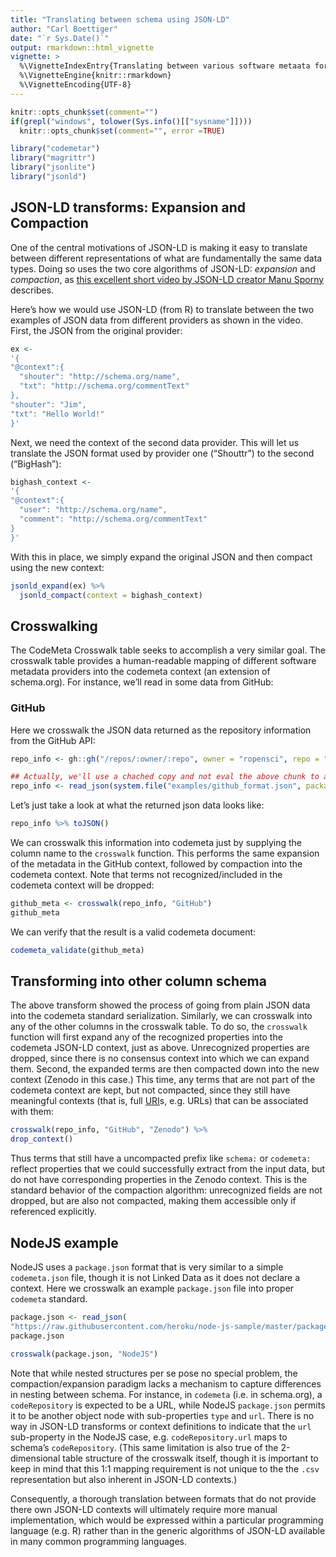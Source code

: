 ```yaml
---
title: "Translating between schema using JSON-LD"
author: "Carl Boettiger"
date: "`r Sys.Date()`"
output: rmarkdown::html_vignette
vignette: >
  %\VignetteIndexEntry{Translating between various software metaata formats with JSON-LD in codemetar}
  %\VignetteEngine{knitr::rmarkdown}
  %\VignetteEncoding{UTF-8}
---
```




```r
knitr::opts_chunk$set(comment="")
if(grepl("windows", tolower(Sys.info()[["sysname"]])))
  knitr::opts_chunk$set(comment="", error =TRUE)
```

```r
library("codemetar")
library("magrittr")
library("jsonlite")
library("jsonld")
```

## JSON-LD transforms: Expansion and Compaction

One of the central motivations of JSON-LD is making it easy to translate between different representations of what are fundamentally the same data types. Doing so uses the two core algorithms of JSON-LD: *expansion* and *compaction*, as [this excellent short video by JSON-LD creator Manu Sporny](https://www.youtube.com/watch?v=Tm3fD89dqRE) describes.

Here's how we would use JSON-LD (from R) to translate between the two examples of JSON data from different providers as shown in the video.  First, the JSON from the original provider:

```r
ex <-
'{
"@context":{
  "shouter": "http://schema.org/name",
  "txt": "http://schema.org/commentText"
},
"shouter": "Jim",
"txt": "Hello World!"
}'
```

Next, we need the context of the second data provider.  This will let us translate the JSON format used by provider one ("Shouttr") to the second ("BigHash"):

```r
bighash_context <- 
'{
"@context":{
  "user": "http://schema.org/name",
  "comment": "http://schema.org/commentText"
}
}'
```

With this in place, we simply expand the original JSON and then compact using the new context:

```r
jsonld_expand(ex) %>%
  jsonld_compact(context = bighash_context)
```

## Crosswalking

The CodeMeta Crosswalk table seeks to accomplish a very similar goal.  The crosswalk table provides a human-readable mapping of different software metadata providers into the codemeta context (an extension of schema.org).  For instance, we'll read in some data from GitHub:


### GitHub

Here we crosswalk the JSON data returned as the repository information from the GitHub API: 

```r
repo_info <- gh::gh("/repos/:owner/:repo", owner = "ropensci", repo = "EML")
```

```r
## Actually, we'll use a chached copy and not eval the above chunk to avoid a `gh` dependency:
repo_info <- read_json(system.file("examples/github_format.json", package = "codemetar"))
```

Let's just take a look at what the returned json data looks like:

```r
repo_info %>% toJSON()
```

We can crosswalk this information into codemeta just by supplying the column name to the `crosswalk` function.  This performs the same expansion of the metadata in the GitHub context, followed by compaction into the codemeta context.  Note that terms not recognized/included in the codemeta context will be dropped:

```r
github_meta <- crosswalk(repo_info, "GitHub")
github_meta
```

We can verify that the result is a valid codemeta document:

```r
codemeta_validate(github_meta)
```


## Transforming into other column schema


The above transform showed the process of going from plain JSON data into the codemeta standard serialization.  Similarly, we can crosswalk into any of the other columns in the crosswalk table.  To do so, the `crosswalk` function will first expand any of the recognized properties into the codemeta JSON-LD context, just as above.  Unrecognized properties are dropped, since there is no consensus context into which we can expand them.  Second, the expanded terms are then compacted down into the new context (Zenodo in this case.)  This time,
any terms that are not part of the codemeta context are kept, but not compacted, since they still have meaningful contexts (that is, full [URI](https://en.wikipedia.org/wiki/Uniform_Resource_Identifier)s, e.g. URLs) that can be associated with them:

```r
crosswalk(repo_info, "GitHub", "Zenodo") %>%
drop_context()
```

Thus terms that still have a uncompacted prefix like `schema:` or `codemeta:` reflect properties that we could successfully extract from the input data, but do not have corresponding properties in the Zenodo context.  This is the standard behavior of the 
compaction algorithm: unrecognized fields are not dropped, but are also not compacted,
making them accessible only if referenced explicitly.  


## NodeJS example

NodeJS uses a `package.json` format that is very similar to a simple `codemeta.json` file, though it is not Linked Data as it does not declare a context.  Here we crosswalk an example `package.json` file into proper `codemeta` standard.  

```r
package.json <- read_json(
"https://raw.githubusercontent.com/heroku/node-js-sample/master/package.json")
package.json
```


```r
crosswalk(package.json, "NodeJS")
```

Note that while nested structures per se pose no special problem, the compaction/expansion paradigm lacks a mechanism to capture differences in nesting between schema.  For instance,
in `codemeta` (i.e. in schema.org), a `codeRepository` is expected to be a URL, while NodeJS `package.json` permits it to be another object node with sub-properties `type` and `url`.  There is no way in JSON-LD transforms or context definitions to indicate that the `url` sub-property in the NodeJS case, e.g. `codeRepository.url` maps to schema's `codeRepository`. 
(This same limitation is also true of the 2-dimensional table structure of the crosswalk itself, though it is important to keep in mind that this 1:1 mapping requirement is not unique to the the `.csv` representation but also inherent in JSON-LD contexts.)  

Consequently, a thorough translation between formats that do not provide there own JSON-LD contexts will ultimately require more manual implementation, which would be expressed within a particular programming language (e.g. R) rather than in the generic algorithms of JSON-LD available in many common programming languages.  




